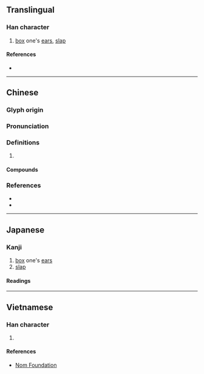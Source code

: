 {{also|掴}}
{{character info/new}}
==Translingual==

===Han character===
{{Han char|rn=64|rad=手|as=11|sn=14|four=56000|canj=QWIM|ids=⿰扌國}}

# [[box]] one's [[ear]]s, [[slap]]

====References====
* {{Han ref|kx=0449.220|dkj=12572|dj=0800.070|hdz=31946.040|uh=6451|ud=25681|bh=BA51|bd=47697}}

----

==Chinese==
{{zh-forms|s=掴}}

===Glyph origin===
{{Han etym}}

===Pronunciation===
{{zh-pron
|m=摑
|m-s=
|c=gwaak3,gwok3
|c-t=
|g=
|h=pfs=
|j=
|md=
|mn=
|mn-t=
|w=
|x=
|mc=y
|oc=y
|cat=
}}

===Definitions===
{{zh-hanzi}}

# {{rfdef|zh}}

====Compounds====
{{zh-der|打摑|掌摑|摑手|摑打撾揉|摑混|摑耳光|耳摑子}}

===References===
* {{R:twedu|A01656}}
* {{R:yue:Hanzi}}

----

==Japanese==
{{ja-kanji forms|掴|摑}}

===Kanji===
{{ja-kanji|grade=|rs=手11|shin=掴}}

# [[box#Verb|box]] one's [[ear]]s
# [[slap#Verb|slap]]

====Readings====
{{ja-readings
|goon=きゃく<きやく<くゐやく
|kanon=かく<くわく
|kun=つか-む, つか-まえる<つか-まへる, つか-まる
}}

----

==Vietnamese==

===Han character===
{{vi-hantu|rs=手11|[[quắc]], [[quặc]]}}

# {{rfdef|vi|sort=手11}}

====References====
* [http://nomfoundation.org/common/nom_details.php?codepoint=6451 Nom Foundation]